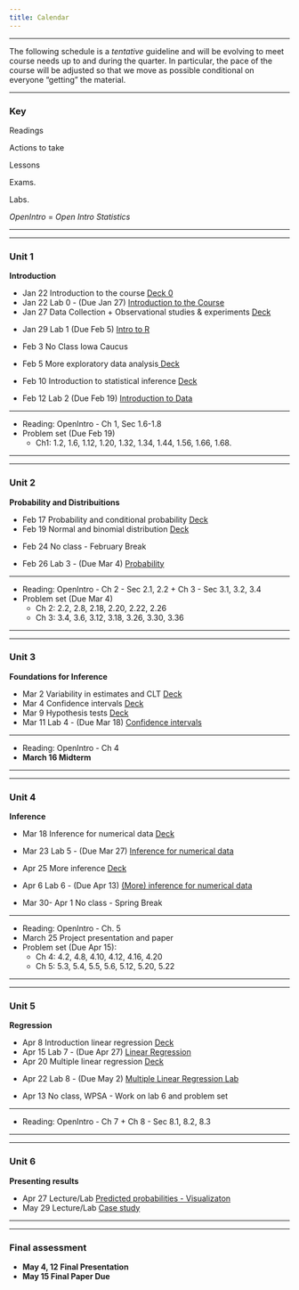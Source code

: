 ```yaml
---
title: Calendar
---
```


***

<i class="fa fa-warning"></i> The following schedule is a *tentative* guideline and will be evolving to meet course needs up to and during the quarter.
In particular, the pace of the course will be adjusted so that we move as possible conditional on everyone "getting" the material.

***

### Key

<i class="fa fa-book"></i> Readings

<!-- <i class="fa fa-code"></i> Data Camp courses -->

<i class="fa fa-gears"></i> Actions to take

<i class="fa fa-bar-chart"></i> Lessons

<i class="fa fa-puzzle-piece"></i> Exams.

<i class="fa fa-flask"></i> Labs.

*OpenIntro* = *Open Intro Statistics*

***
***
### Unit 1

**Introduction**


<ul class="fa-ul">
<li><i class="fa-li fa fa-bar-chart"></i>    Jan 22 Introduction to the course <a target = "_blank" href="./Slides/00_intro/topic0.pdf">Deck 0</a>
<li><i class="fa-li fa fa-flask"></i>        Jan 22 Lab 0 - (Due Jan 27) <a target="_blank" href=./Labs/lab0/lab0.html>Introduction to the Course</a>
<li><i class="fa-li fa fa-bar-chart"></i>    Jan 27 Data Collection + Observational studies & experiments <a target="_blank" href="./Slides/01_unit1/deck1/deck-1-1.pdf"> Deck</a>
<li><i class="fa-li fa fa-flask"></i>        Jan 29  Lab 1 (Due Feb 5) <a href=./Labs/lab1/intro_to_r.html>Intro to R</a>

<li><i class="fa-li fa fa-bar-chart"></i>    Feb 3 No Class Iowa Caucus


<li><i class="fa-li fa fa-bar-chart"></i>    Feb 5  More exploratory data analysis<a target="_blank" href="./Slides/01_unit1/u1_deck3/u1_deck3.pdf"> Deck</a>

<li><i class="fa-li fa fa-bar-chart"></i>    Feb 10 Introduction to statistical inference <a target="_blank" href="./Slides/01_unit1/u1_deck4/u1_deck4.pdf"> Deck </a>

<li><i class="fa-li fa fa-flask"></i>        Feb 12  Lab 2 (Due Feb 19) <a target="_blank" href=./Labs/lab2/introduction_to_data.html> Introduction to Data</a> 


</ul>
***
<ul class="fa-ul">
<li><i class="fa-li fa fa-book"></i> Reading:  OpenIntro -  Ch 1, Sec 1.6-1.8</a>
<li><i class="fa-li fa fa-gears"></i> Problem set (Due Feb 19)
  <ul>
  <li> Ch1:  1.2, 1.6, 1.12, 1.20, 1.32, 1.34, 1.44, 1.56, 1.66, 1.68.  </a>
  </ul>
</ul>
***
***

###  Unit 2

**Probability and Distribuitions**

<ul class="fa-ul">

<li><i class="fa-li fa fa-bar-chart"></i>    Feb 17 	Probability and conditional probability <a target="_blank" href="./Slides/02_unit2/deck1/u2_deck1.pdf"> Deck </a>
<li><i class="fa-li fa fa-bar-chart"></i>    Feb 19  	Normal and binomial distribution <a target="_blank"  href="./Slides/02_unit2/deck3/u2_deck3.pdf"> Deck</a>
<li><i class="fa-li fa fa-bar-chart"></i>    Feb 24  	No class - February Break </a>

<li><i class="fa-li fa fa-flask"></i>        Feb 26   Lab 3 - (Due Mar 4) <a target="_blank" href=./Labs/lab3/probability.html>Probability</a>


</ul>


***

<ul class="fa-ul">
<li><i class="fa-li fa fa-book"></i> Reading:  OpenIntro - Ch 2 - Sec 2.1, 2.2 + Ch 3 - Sec 3.1, 3.2, 3.4</a>
<li><i class="fa-li fa fa-gears"></i> Problem set (Due Mar 4)
  <ul> 
  <li> Ch 2: 2.2, 2.8, 2.18, 2.20, 2.22, 2.26
  <li> Ch 3: 3.4, 3.6, 3.12, 3.18, 3.26, 3.30, 3.36 </a>
  </ul>
</ul>
***
***



### Unit 3

**Foundations for Inference** 

<ul class="fa-ul">
<li><i class="fa-li fa fa-bar-chart"></i>    Mar 2 	Variability in estimates and CLT  <a target="_blank" href="./Slides/03_unit3/deck1/u3_deck1.pdf"> Deck </a>
<li><i class="fa-li fa fa-bar-chart"></i>    Mar 4 	Confidence intervals  <a target="_blank" href="./Slides/03_unit3/deck2/u3_deck2.pdf"> Deck </a>
<li><i class="fa-li fa fa-bar-chart"></i>    Mar 9 	 Hypothesis tests  <a target="_blank" href="./Slides/03_unit3/deck3/u3_deck3.pdf"> Deck</a>
<li><i class="fa-li fa fa-flask"></i>        Mar 11  Lab 4 - (Due Mar 18) <a target="_blank" href=./Labs/lab4/confidence_intervals.html>Confidence intervals</a>
</ul>


***

<ul class="fa-ul">
<li><i class="fa-li fa fa-book"></i> Reading:  OpenIntro -  Ch 4</a>
<li><i class="fa-li fa fa-puzzle-piece"></i> **March 16  Midterm** </a>
</ul>


***
***

### Unit 4

**Inference**

<ul class="fa-ul">
<li><i class="fa-li fa fa-bar-chart"></i>    Mar 18  Inference for numerical data  <a target="_blank" href="./Slides/04_unit4/deck1/u4_deck1.pdf"> Deck </a>
<li><i class="fa-li fa fa-flask"></i>        Mar 23  Lab 5 - (Due Mar 27) <a target="_blank" href=./Labs/lab5/inf_for_numerical_data.html>Inference for numerical data</a>

<li><i class="fa-li fa fa-bar-chart"></i>    Apr 25  More inference  <a target="_blank" href="./Slides/04_unit4/deck4/u4_deck4.pdf"> Deck</a> 
<li><i class="fa-li fa fa-flask"></i>        Apr 6  Lab 6 - (Due Apr 13) <a target="_blank" href=./Labs/lab6/more_inf_for_numerical_data.html>(More) inference for numerical data</a>


<li><i class="fa-li  fa fa-exclamation"></i>    Mar 30- Apr 1 No class - Spring Break 

</ul>



***
<ul class="fa-ul">
<li><i class="fa-li fa fa-book"></i> Reading:  OpenIntro -  Ch. 5</a>
<li><i class="fa-li fa fa-microphone"></i> March 25 Project presentation and paper
<li><i class="fa-li fa fa-gears"></i> Problem set (Due Apr 15):    </a>
  <ul> 
  <li> Ch 4: 4.2, 4.8, 4.10, 4.12,  4.16, 4.20
  <li> Ch 5: 5.3, 5.4, 5.5, 5.6, 5.12, 5.20, 5.22 </a>
  </ul>
</ul>

***
***



### Unit 5
**Regression**


<ul class="fa-ul">
<li><i class="fa-li fa fa-bar-chart"></i>    Apr 8 Introduction linear regression  <a target="_blank" href="./Slides/06_unit6/deck1/u6_deck1.pdf"> Deck</a>
<li><i class="fa-li fa fa-flask"></i>        Apr 15  Lab 7 - (Due Apr 27) <a target="_blank" href=./Labs/lab7/simple_regression.html>Linear Regression</a>
<li><i class="fa-li fa fa-bar-chart"></i>    Apr 20 Multiple linear regression  <a target="_blank" href="./Slides/07_unit7/deck1/u7_deck1.pdf"> Deck</a>
<li><i class="fa-li fa fa-flask"></i>        Apr 22   Lab 8 - (Due May 2) <a target="_blank" href=./Labs/lab8//multiple_regression.html>Multiple Linear Regression Lab</a>


<li><i class="fa-li fa fa-object-ungroup"></i> Apr 13 No class, WPSA -  Work on lab 6 and problem set

</ul>


***

<ul class="fa-ul">
<li><i class="fa-li fa fa-book"></i> Reading:  OpenIntro  - Ch 7 + Ch 8 - Sec 8.1, 8.2, 8.3</a>
</ul>

***
***


### Unit 6
**Presenting results**


<ul class="fa-ul">

<li><i class="fa-li fa fa-flask"></i>        Apr 27   Lecture/Lab <a target="_blank" href=./Labs/lab0/lab0.html>Predicted probabilities -  Visualizaton </a>
<li><i class="fa-li fa fa-flask"></i>        May 29    Lecture/Lab <a target="_blank" href=./Labs/lab0/lab0.html>Case study</a>
<!--<li><i class="fa-li fa"></i>        May 7   Project Consulting -->
</ul>

***
***

### Final assessment

<ul class="fa-ul">
<li><i class="fa-li fa fa-microphone"></i>**May  4, 12  Final Presentation** 
<li><i class="fa-li fa fa-file-text-o"></i> **May  15  Final Paper Due** 
</ul>
